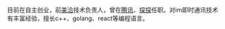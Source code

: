 
目前在自主创业，前[美洽](https://meiqia.com/)技术负责人，曾在[腾讯](https://qq.com)、[探探](https://tantanapp.com)任职。对im即时通讯技术有丰富经验，擅长c++、golang、react等编程语言。